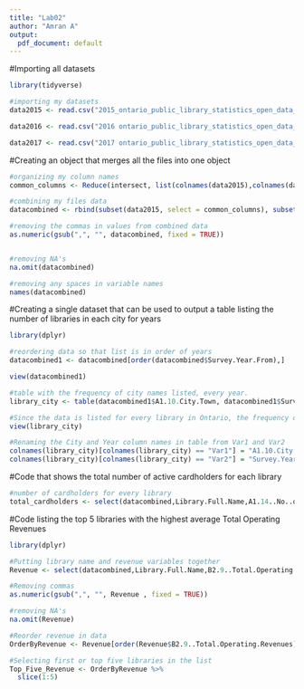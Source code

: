 ```yaml
---
title: "Lab02"
author: "Amran A"
output:
  pdf_document: default
---
```


#Importing all datasets
```r

library(tidyverse)

#importing my datasets
data2015 <- read.csv("2015_ontario_public_library_statistics_open_data_dec_2017rev.csv")

data2016 <- read.csv("2016 ontario_public_library_statistics_open_data_2016.csv")

data2017 <- read.csv("2017 ontario_public_library_statistics_open_data_july_2019_rev1.csv")

```


#Creating an object that merges all the files into one object
```r
#organizing my column names
common_columns <- Reduce(intersect, list(colnames(data2015),colnames(data2016),colnames(data2017)))

#combining my files data
datacombined <- rbind(subset(data2015, select = common_columns), subset(data2016, select = common_columns), subset(data2017, select = common_columns))

#removing the commas in values from combined data
as.numeric(gsub(",", "", datacombined, fixed = TRUE))


#removing NA's
na.omit(datacombined)

#removing any spaces in variable names
names(datacombined) 

```


#Creating a single dataset that can be used to output a table listing the number of libraries in each city for years

```r

library(dplyr)

#reordering data so that list is in order of years
datacombined1 <- datacombined[order(datacombined$Survey.Year.From),]

view(datacombined1)

#table with the frequency of city names listed, every year.
library_city <- table(datacombined1$A1.10.City.Town, datacombined1$Survey.Year.From)

#Since the data is listed for every library in Ontario, the frequency of a specific city showing up would be the same as the amount of libraries in that city for each year
view(library_city)

#Renaming the City and Year column names in table from Var1 and Var2
colnames(library_city)[colnames(library_city) == "Var1"] = "A1.10.City.Town"
colnames(library_city)[colnames(library_city) == "Var2"] = "Survey.Year.From"

```


#Code that shows the total number of active cardholders for each library 
```r

#number of cardholders for every library
total_cardholders <- select(datacombined,Library.Full.Name,A1.14..No..of.Active.Library.Cardholders,Survey.Year.From)


```


#Code listing the top 5 libraries with the highest average Total Operating Revenues
```r
library(dplyr)

#Putting library name and revenue variables together 
Revenue <- select(datacombined,Library.Full.Name,B2.9..Total.Operating.Revenues)

#Removing commas
as.numeric(gsub(",", "", Revenue , fixed = TRUE))

#removing NA's
na.omit(Revenue)

#Reorder revenue in data
OrderByRevenue <- Revenue[order(Revenue$B2.9..Total.Operating.Revenues),]

#Selecting first or top five libraries in the list
Top_Five_Revenue <- OrderByRevenue %>%
  slice(1:5)


```

